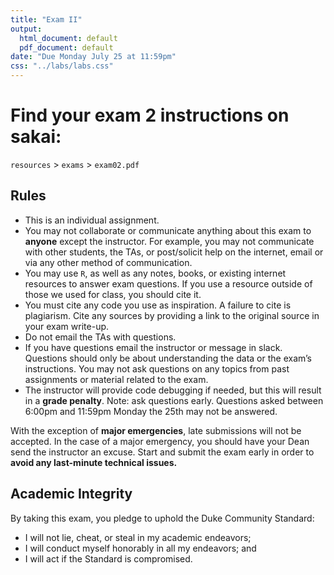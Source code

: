 ```yaml
---
title: "Exam II"
output:
  html_document: default
  pdf_document: default
date: "Due Monday July 25 at 11:59pm"
css: "../labs/labs.css"
---
```



# Find your exam 2 instructions on sakai:

`resources` > `exams` > `exam02.pdf`

## Rules

-   This is an individual assignment.
-   You may not collaborate or communicate anything about this exam to
    **anyone** except the instructor. For example, you may not
    communicate with other students, the TAs, or post/solicit help on
    the internet, email or via any other method of communication.
-   You may use `R`, as well as any notes, books, or existing internet
    resources to answer exam questions. If you use a resource outside of those
    we used for class, you should cite it.
-   You must cite any code you use as inspiration. A failure to cite is
    plagiarism. Cite any sources by providing a link to the original
    source in your exam write-up.
-   Do not email the TAs with questions.
-   If you have questions email the instructor or message in slack. Questions should only be
    about understanding the data or the exam’s instructions. You may not
    ask questions on any topics from past assignments or material
    related to the exam.
-   The instructor will provide code debugging if needed, but this will
    result in a **grade penalty**. Note: ask questions early. Questions asked between 6:00pm and 11:59pm Monday the 25th may not be answered. 
    
With the exception of **major emergencies**, late submissions will not be accepted. In the case of a major emergency, you should have your Dean send the instructor an excuse. Start and submit the exam early in
order to **avoid any last-minute technical issues.**

## Academic Integrity

By taking this exam, you pledge to uphold the Duke Community Standard:

-   I will not lie, cheat, or steal in my academic endeavors;
-   I will conduct myself honorably in all my endeavors; and
-   I will act if the Standard is compromised.
